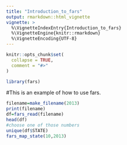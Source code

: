 ```yaml
---
title: "Introduction_to_fars"
output: rmarkdown::html_vignette
vignette: >
  %\VignetteIndexEntry{Introduction_to_fars}
  %\VignetteEngine{knitr::rmarkdown}
  %\VignetteEncoding{UTF-8}
---
```


```r
knitr::opts_chunk$set(
  collapse = TRUE,
  comment = "#>"
)
```

```r
library(fars)
```
#This is an example of how to use fars.
```r
filename=make_filename(2013)
print(filename)
df=fars_read(filename)
head(df)
#choose one of those numbers
unique(df$STATE)
fars_map_state(10,2013)
```


